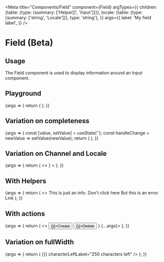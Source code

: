 
<Meta
  title="Components/Field"
  component={Field}
  argTypes={{
    children: {table: {type: {summary: ['Helper[]', 'Input']}}},
    locale: {table: {type: {summary: ['string', 'Locale']}}, type: 'string'},
  }}
  args={{
    label: 'My field label',
  }}
/>

# Field (Beta)

## Usage

The Field component is used to display information around an Input component.

## Playground

<Canvas>
  <Story name="Standard">
    {args => {
      return (
        <Field {...args}>
          <TextInput placeholder="Type your text here" />
        </Field>
      );
    }}
  </Story>
</Canvas>

<ArgsTable story="Standard" />

## Variation on completeness

<Canvas>
  <Story name="Completeness">
    {args => {
      const [value, setValue] = useState('');
      const handleChange = newValue => setValue(newValue);
      return (
        <Field {...args} incomplete={true}>
          <TextInput
            placeholder="This field is required for completeness"
            value={value}
            onChange={handleChange}
            characterLeftLabel={`${250 - value.length} characters left`}
          />
        </Field>
      );
    }}
  </Story>
</Canvas>

## Variation on Channel and Locale

<Canvas>
  <Story name="Channel and Locale">
    {args => {
      return (
        <>
          <Field {...args} channel="ecommerce">
            <TextInput placeholder="Type your text here" />
          </Field>
          <Field {...args} locale="en_US">
            <TextInput placeholder="Type your text here" />
          </Field>
          <Field {...args} channel="mobile" locale="fr_FR">
            <TextInput placeholder="Type your text here" />
          </Field>
          <Field
            {...args}
            label="私のフィールドラベル"
            channel="モバイル"
            locale={<Locale code="jp_JP" languageLabel="日本人" />}
          >
            <TextInput placeholder="ここにテキストを入力してください" />
          </Field>
        </>
      );
    }}
  </Story>
</Canvas>

## With Helpers

<Canvas>
  <Story name="Helpers">
    {args => {
      return (
        <>
          <Field {...args}>
            <TextInput placeholder="Type your text here" />
            <Helper level="info">
              This is just an info. <Link href="https://www.youtube.com/watch?v=dQw4w9WgXcQ">Don't click here</Link>
            </Helper>
          </Field>
          <Field {...args} label="Another one">
            <TextInput invalid={true} placeholder="Type your text here" />
            <Helper level="error">
              But this is an error. <Link href="https://www.youtube.com/watch?v=dQw4w9WgXcQ">Link</Link>
            </Helper>
          </Field>
        </>
      );
    }}
  </Story>
</Canvas>

## With actions

<Canvas>
  <Story name="Actions">
    {args => {
      return (
        <>
          <Field
            channel="mobile" locale="fr_FR"
            actions={<>
              <Button level="primary" size="small" ghost onClick={() => {}}>Create</Button>
              <Button level="danger" size="small" ghost onClick={() => {}}>Delete</Button>
            </>}
            {...args}>
            <TextInput placeholder="Type your text here" />
          </Field>
        </>
      );
    }}
  </Story>
</Canvas>

## Variation on fullWidth

<Canvas>
  <Story name="Full width">
    {args => {
      return (
        <Field {...args} fullWidth>
          <TextInput
            placeholder="This field takes the full width of the parent container"
            value=""
            onChange={() => {}}
            characterLeftLabel="250 characters left"
          />
        </Field>
      );
    }}
  </Story>
</Canvas>
